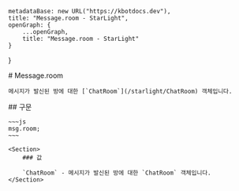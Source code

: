 
    metadataBase: new URL("https://kbotdocs.dev"),
    title: "Message.room - StarLight",
    openGraph: {
        ...openGraph,
        title: "Message.room - StarLight"
    }
}

<Section>
    # Message.room

    메시지가 발신된 방에 대한 [`ChatRoom`](/starlight/ChatRoom) 객체입니다.
</Section>
<Section>
    ## 구문

    ~~~js
    msg.room;
    ~~~

    <Section>
        ### 값

        `ChatRoom` - 메시지가 발신된 방에 대한 `ChatRoom` 객체입니다.
    </Section>
</Section>